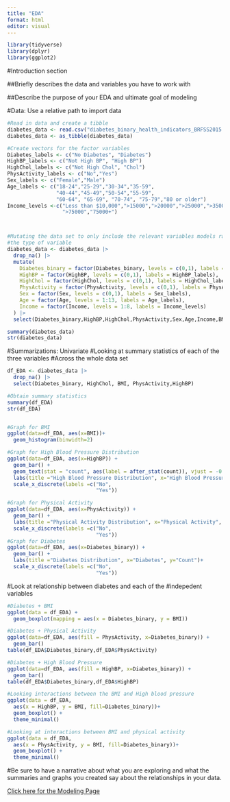 ```yaml
---
title: "EDA"
format: html
editor: visual
---
```


```r
library(tidyverse)
library(dplyr)
library(ggplot2)

```

#Introduction section

##Briefly describes the data and variables you have to work with

##Describe the purpose of your EDA and ultimate goal of modeling


#Data: Use a relative path to import data 


```r
#Read in data and create a tibble 
diabetes_data <- read.csv("diabetes_binary_health_indicators_BRFSS2015.csv")
diabetes_data <- as_tibble(diabetes_data)

#Create vectors for the factor variables 
Diabetes_labels <- c("No Diabetes", "Diabetes")
HighBP_labels <- c("Not High BP", "High BP")
HighChol_labels <- c("Not High Chol", "Chol")
PhysActivity_labels <- c("No","Yes")
Sex_labels <- c("Female","Male")
Age_labels <- c("18-24","25-29","30-34","35-59",
                "40-44","45-49","50-54","55-59",
                "60-64", "65-69", "70-74", "75-79","80 or older")
Income_levels <-c("Less than $10,000",">15000",">20000",">25000",">35000",">50000",
                  ">75000","75000+")



#Mutating the data set to only include the relevant variables models ran and to modify 
#the type of variable 
diabetes_data <- diabetes_data |>
  drop_na() |>
  mutate(
    Diabetes_binary = factor(Diabetes_binary, levels = c(0,1), labels = Diabetes_labels),
    HighBP = factor(HighBP, levels = c(0,1), labels = HighBP_labels),
    HighChol = factor(HighChol, levels = c(0,1), labels = HighChol_labels),
    PhysActivity = factor(PhysActivity, levels = c(0,1), labels = PhysActivity_labels),
    Sex = factor(Sex, levels = c(0,1), labels = Sex_labels),
    Age = factor(Age, levels = 1:13, labels = Age_labels),
    Income = factor(Income, levels = 1:8, labels = Income_levels)
  ) |>
  select(Diabetes_binary,HighBP,HighChol,PhysActivity,Sex,Age,Income,BMI)

summary(diabetes_data)
str(diabetes_data)
```

#Summarizations: Univariate 
#Looking at summary statistics of each of the three variables
#Across the whole data set

```r

df_EDA <- diabetes_data |>
  drop_na() |>
  select(Diabetes_binary, HighChol, BMI, PhysActivity,HighBP)

#Obtain summary statistics
summary(df_EDA)
str(df_EDA)


#Graph for BMI
ggplot(data=df_EDA, aes(x=BMI))+
  geom_histogram(binwidth=2)

#Graph for High Blood Pressure Distribution 
ggplot(data=df_EDA, aes(x=HighBP)) +
  geom_bar() +
  geom_text(stat = "count", aes(label = after_stat(count)), vjust = -0.5) +
  labs(title ="High Blood Pressure Distribution", x="High Blood Pressure", y="Count")+
  scale_x_discrete(labels =c("No",
                             "Yes"))

#Graph for Physical Activity 
ggplot(data=df_EDA, aes(x=PhysActivity)) +
  geom_bar() +
  labs(title ="Physical Activity Distribution", x="Physical Activity", y="Count")+
  scale_x_discrete(labels =c("No",
                             "Yes"))
#Graph for Diabetes 
ggplot(data=df_EDA, aes(x=Diabetes_binary)) +
  geom_bar() +
  labs(title ="Diabetes Distribution", x="Diabetes", y="Count")+
  scale_x_discrete(labels =c("No",
                             "Yes"))

```
#Look at relationship between diabetes and each of the 
#indepedent variables

```r
#Diabetes + BMI
ggplot(data = df_EDA) + 
  geom_boxplot(mapping = aes(x = Diabetes_binary, y = BMI))

#Diabetes + Physical Activity
ggplot(data=df_EDA, aes(fill = PhysActivity, x=Diabetes_binary)) +
  geom_bar() 
table(df_EDA$Diabetes_binary,df_EDA$PhysActivity)

#Diabetes + High Blood Pressure
ggplot(data=df_EDA, aes(fill = HighBP, x=Diabetes_binary)) +
  geom_bar() 
table(df_EDA$Diabetes_binary,df_EDA$HighBP)

#Looking interactions between the BMI and High blood pressure
ggplot(data = df_EDA, 
  aes(x = HighBP, y = BMI, fill=Diabetes_binary))+
  geom_boxplot() +
  theme_minimal()

#Looking at interactions between BMI and physical activity
ggplot(data = df_EDA, 
  aes(x = PhysActivity, y = BMI, fill=Diabetes_binary))+
  geom_boxplot() +
  theme_minimal()

```

#Be sure to have a narrative about what you are exploring and what the summaries and graphs you created say about the relationships in your data.


[Click here for the Modeling Page](Modeling.html)